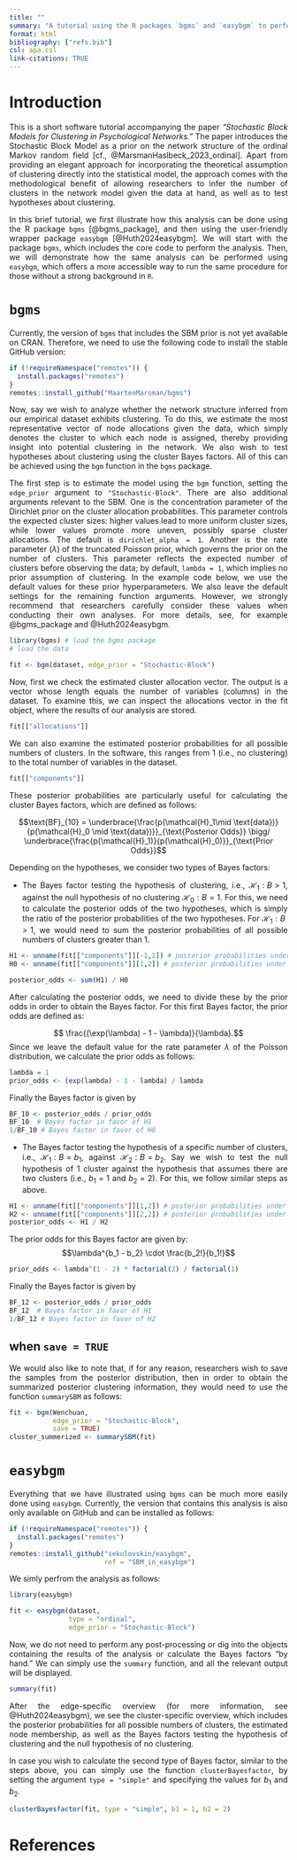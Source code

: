 ```yaml
---
title: ""
summary: "A tutorial using the R packages `bgms` and `easybgm` to perform clustering in Bayesian graphical models."
format: html
bibliography: ["refs.bib"]
csl: apa.csl
link-citations: TRUE
---
```

<style>
body {
text-align: justify}
</style>

# Introduction

This is a short software tutorial accompanying the paper *"Stochastic Block Models for Clustering in Psychological Networks."* The paper introduces the Stochastic Block Model as a prior on the network structure of the ordinal Markov random field [cf., @MarsmanHaslbeck_2023_ordinal]. Apart from providing an elegant approach for incorporating the theoretical assumption of clustering directly into the statistical model, the approach comes with the methodological benefit of allowing researchers to infer the number of clusters in the network model given the data at hand, as well as to test hypotheses about clustering.

In this brief tutorial, we first illustrate how this analysis can be done using the R package `bgms` [@bgms_package], and then using the user-friendly wrapper package `easybgm` [@Huth2024easybgm]. We will start with the package `bgms`, which includes the core code to perform the analysis. Then, we will demonstrate how the same analysis can be performed using `easybgm`, which offers a more accessible way to run the same procedure for those without a strong background in `R`.

# `bgms` 

Currently, the version of `bgms` that includes the SBM prior is not yet available on CRAN. Therefore, we need to use the following code to install the stable GitHub version:

```r
if (!requireNamespace("remotes")) { 
  install.packages("remotes")   
}   
remotes::install_github("MaartenMarsman/bgms")
```

Now, say we wish to analyze whether the network structure inferred from our empirical dataset exhibits clustering. To do this, we estimate the most representative vector of node allocations given the data, which simply denotes the cluster to which each node is assigned, thereby providing insight into potential clustering in the network. We also wish to test hypotheses about clustering using the cluster Bayes factors. All of this can be achieved using the `bgm` function in the `bgms` package.

The first step is to estimate the model using the `bgm` function, setting the `edge_prior` argument to `"Stochastic-Block"`. There are also additional arguments relevant to the SBM. One is the concentration parameter of the Dirichlet prior on the cluster allocation probabilities. This parameter controls the expected cluster sizes: higher values lead to more uniform cluster sizes, while lower values promote more uneven, possibly sparse cluster allocations. The default is `dirichlet_alpha = 1`. Another is the rate parameter ($\lambda$) of the truncated Poisson prior, which governs the prior on the number of clusters. This parameter reflects the expected number of clusters before observing the data; by default, `lambda = 1`, which implies no prior assumption of clustering.
In the example code below, we use the default values for these prior hyperparameters. We also leave the default settings for the remaining function arguments. However, we strongly recommend that researchers carefully consider these values when conducting their own analyses. For more details, see, for example @bgms_package and @Huth2024easybgm.

```r
library(bgms) # load the bgms package 
# load the data

fit <- bgm(dataset, edge_prior = "Stochastic-Block")
```

Now, first we check the estimated cluster allocation vector. The output is a vector whose length equals the number of variables (columns) in the dataset. To examine this, we can inspect the allocations vector in the fit object, where the results of our analysis are stored.

```r
fit[["allocations"]]
```


We can also examine the estimated posterior probabilities for all possible numbers of clusters. In the software, this ranges from 1 (i.e., no clustering) to the total number of variables in the dataset.

```r
fit[["components"]]
```

These posterior probabilities are particularly useful for calculating the cluster Bayes factors, which are defined as follows:

$$\text{BF}_{10} = \underbrace{\frac{p(\mathcal{H}_1\mid \text{data})}{p(\mathcal{H}_0 \mid \text{data})}}_{\text{Posterior Odds}}
\bigg/ \underbrace{\frac{p(\mathcal{H}_1)}{p(\mathcal{H}_0)}}_{\text{Prior Odds}}$$

Depending on the hypotheses, we consider two types of Bayes factors:

- The Bayes factor testing the hypothesis of clustering, i.e., $\mathcal{H}_1: B > 1$, against the null hypothesis of no clustering $\mathcal{H}_0: B = 1$. For this, we need to calculate the posterior odds of the two hypotheses, which is simply the ratio of the posterior probabilities of the two hypotheses. For $\mathcal{H}_1: B > 1$, we would need to sum the posterior probabilities of all possible numbers of clusters greater than 1.

```r
H1 <- unname(fit[["components"]][-1,2]) # posterior probabilities under H1
H0 <- unname(fit[["components"]][1,2]) # posterior probabilities under H0

posterior_odds <- sum(H1) / H0 
```

After calculating the posterior odds, we need to divide these by the prior odds in order to obtain the Bayes factor. For this first Bayes factor, the prior odds are defined as:

$$ \frac{(\exp(\lambda) - 1 - \lambda)}{\lambda}.$$
Since we leave the default value for the rate parameter $\lambda$ of the Poisson distribution, we calculate the prior odds as follows:

```r
lambda = 1
prior_odds <- (exp(lambda) - 1 - lambda) / lambda
```

Finally the Bayes factor is given by

```r
BF_10 <- posterior_odds / prior_odds
BF_10  # Bayes factor in favor of H1
1/BF_10 # Bayes factor in favor of H0
```

- The Bayes factor testing the hypothesis of a specific number of clusters, i.e., $\mathcal{H}_1: B = b_1$, against $\mathcal{H}_2: B = b_2$. Say we wish to test the null hypothesis of 1 cluster against the hypothesis that assumes there are two clusters (i.e., $b_1 = 1$ and $b_2 = 2$). For this, we follow similar steps as above.

```r
H1 <- unname(fit[["components"]][1,2]) # posterior probabilities under H0 (i.e., B = 1)
H2 <- unname(fit[["components"]][2,2]) # posterior probabilities under H1 (i.e., B = 2)
posterior_odds <- H1 / H2
```

The prior odds for this Bayes factor are given by:
$$\lambda^{b_1 - b_2} \cdot \frac{b_2!}{b_1!}$$
```r
prior_odds <- lambda^(1 - 2) * factorial(2) / factorial(1)
```

Finally the Bayes factor is given by

```r
BF_12 <- posterior_odds / prior_odds
BF_12  # Bayes factor in favor of H1
1/BF_12 # Bayes factor in favor of H2
```  

## when `save = TRUE`

We would also like to note that, if for any reason, researchers wish to save the samples from the posterior distribution, then in order to obtain the summarized posterior clustering information, they would need to use the function `summarySBM` as follows:

```r
fit <- bgm(Wenchuan, 
           edge_prior = "Stochastic-Block", 
           save = TRUE)
cluster_summerized <- summarySBM(fit)
```

# `easybgm`

Everything that we have illustrated using `bgms` can be much more easily done using `easybgm`. Currently, the version that contains this analysis is also only available on GitHub and can be installed as follows:

```r
if (!requireNamespace("remotes")) { 
  install.packages("remotes")   
}   
remotes::install_github("sekulovskin/easybgm", 
                        ref = "SBM_in_easybgm")
```

We simly perfrom the analysis as follows:

```r
library(easybgm)

fit <- easybgm(dataset, 
               type = "ordinal",
               edge_prior = "Stochastic-Block")
```

Now, we do not need to perform any post-processing or dig into the objects containing the results of the analysis or calculate the Bayes factors "by hand." We can simply use the `summary` function, and all the relevant output will be displayed.

```r
summary(fit)
```

After the edge-specific overview (for more information, see @Huth2024easybgm), we see the cluster-specific overview, which includes the posterior probabilities for all possible numbers of clusters, the estimated node membership, as well as the Bayes factors testing the hypothesis of clustering and the null hypothesis of no clustering.

In case you wish to calculate the second type of Bayes factor, similar to the steps above, you can simply use the function `clusterBayesfactor`, by setting the argument `type = "simple"` and specifying the values for $b_1$ and $b_2$.


```r
clusterBayesfactor(fit, type = "simple", b1 = 1, b2 = 2)
```

# References 
